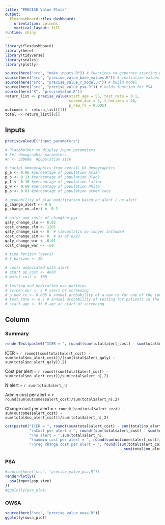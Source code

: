 ```yaml
---
title: "PRECISE Value Plots"
output: 
  flexdashboard::flex_dashboard:
    orientation: columns
    vertical_layout: fill
runtime: shiny
---
```


```r
library(flexdashboard)
library(here)
library(tidyverse)
library(scales)
library(plotly)
```

```r
source(here("src", "make_inputs.R")) # functions to generate starting data frames
source(here("src", "precise_value_base_values.R")) # initialize values
source(here("src", "precise_value_r_model.R")) # build model
source(here("src", "precise_value_psa.R")) # holds function for PSA
source(here("R", "precisevalue.R"))
return_list <- precise_value(start_age = 55, test_rate = 0.1,
                             screen_dur = 5, t_horizon = 20,
                             p_new_rx = 0.005)
outcomes <- return_list[[1]]
total <- return_list[[2]]
```

Inputs {.sidebar data-width=250}
-----------------------------------------------------------------------

```r
precisevalueUI("input_parameters")
```


```r
# Placeholder to display input parameters
# Set demographic parameters
#n <- 320000  #population size

# racial demographics from overall US demographics
p_a <- 0.06 #percentage of population Asian
p_b <- 0.13 #percentage of population Black
p_l <- 0.18 #percentage of population Latinx
p_w <- 0.60 #percentage of population White
p_o <- 0.03 #percentage of population other race

# probability of plan modification based on alert / no alert
p_change_alert <- 0.9
p_change_no_alert <- 0.1

# qalys and costs of changing pgx
qaly_change_clo <- 0.05
cost_change_clo <- 1265
qaly_change_sim <- 0  # simvastatin no longer included
cost_change_sim <- 0  # as of 6/22
qaly_change_war <- 0.01
cost_change_war <- -50

# time horizon (years)
# t_horizon <- 20

# costs associated with alert
# start_up_cost <- 4000
# maint_cost <- 100

# testing and medication use patterns
# screen_dur <- 5 # years of screening
# p_new_rx <- 0.005 # annual probability of a new rx for one of the included drugs
# test_rate <- 0.1 # annual probability of testing for patients in the selected age range
# start_age <- 55 # age at start of screening
```

Column {data-width=750}
-----------------------------------------------------------------------

### Summary

```r
renderText(paste0("ICER = ", round((sum(total$alert_cost) - sum(total$no_alert_cost))/(sum(total$alert_qaly) - sum(total$no_alert_qaly)),2)))
```

ICER = `r round((sum(total$alert_cost) - sum(total$no_alert_cost))/(sum(total$alert_qaly) - sum(total$no_alert_qaly)),2)`

Cost per alert = `r round((sum(total$alert_cost) - sum(total$no_alert_cost))/sum(total$alert_n),2)`

N alert = `r sum(total$alert_n)`

Admin cost per alert = `r round(sum(outcomes$alert_cost)/sum(total$alert_n),2)`

Change cost per alert = `r round((sum(total$alert_cost) - sum(outcomes$alert_cost) - sum(total$no_alert_cost))/sum(total$alert_n),2)`

```r
cat(paste0("ICER = ", round((sum(total$alert_cost) - sum(total$no_alert_cost))/(sum(total$alert_qaly) - sum(total$no_alert_qaly)),2),
           "\nCost per alert = ", round((sum(total$alert_cost) - sum(total$no_alert_cost))/sum(total$alert_n),2),
           "\nn alert = ",sum(total$alert_n),
           "\nadmin cost per alert = ", round(sum(outcomes$alert_cost)/sum(total$alert_n),2),
           "\nreg change cost per alert = ", round((sum(total$alert_cost) - sum(outcomes$alert_cost) - 
                                                      sum(total$no_alert_cost))/sum(total$alert_n),2)))
```

### PSA

```r
#source(here("src", "precise_value_psa.R"))
renderPlotly({
  psa(input$pop_size)
})
#ggplotly(psa_plot)
```

### OWSA

```r
source(here("src", "precise_value_owsa.R"))
ggplotly(owsa_plot)
```
